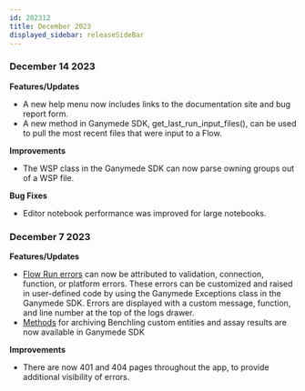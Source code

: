 ```yaml
---
id: 202312
title: December 2023
displayed_sidebar: releaseSideBar
---
```


### December 14 2023
**Features/Updates**
- A new help menu now includes links to the documentation site and bug report form.
- A new method in Ganymede SDK, get_last_run_input_files(), can be used to pull the most recent files that were input to a Flow.

**Improvements**
- The WSP class in the Ganymede SDK can now parse owning groups out of a WSP file.

**Bug Fixes**
- Editor notebook performance was improved for large notebooks.

### December 7 2023
**Features/Updates**
- [Flow Run errors](../FlowView.mdx#error-attribution) can now be attributed to validation, connection, function, or platform errors. These errors can be customized and raised in user-defined code by using the Ganymede Exceptions class in the Ganymede SDK. Errors are displayed with a custom message, function, and line number at the top of the logs drawer.
- [Methods](../sdk/sdk_markdowns/benchling.benchling.md#function-benchlingarchive_custom_entity) for archiving Benchling custom entities and assay results are now available in Ganymede SDK

**Improvements**
- There are now 401 and 404 pages throughout the app, to provide additional visibility of errors.